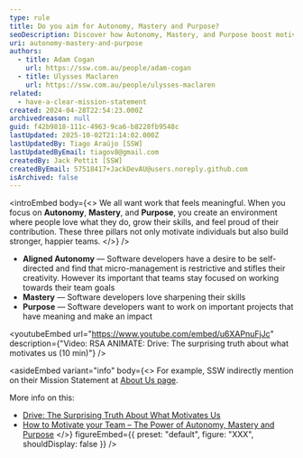 ```yaml
---
type: rule
title: Do you aim for Autonomy, Mastery and Purpose?
seoDescription: Discover how Autonomy, Mastery, and Purpose boost motivation, engagement, and team performance.
uri: autonomy-mastery-and-purpose
authors:
  - title: Adam Cogan
    url: https://ssw.com.au/people/adam-cogan
  - title: Ulysses Maclaren
    url: https://ssw.com.au/people/ulysses-maclaren
related:
  - have-a-clear-mission-statement
created: 2024-04-28T22:54:23.000Z
archivedreason: null
guid: f42b9818-111c-4963-9ca6-b8228fb9548c
lastUpdated: 2025-10-02T21:14:02.000Z
lastUpdatedBy: Tiago Araújo [SSW]
lastUpdatedByEmail: tiagov8@gmail.com
createdBy: Jack Pettit [SSW]
createdByEmail: 57518417+JackDevAU@users.noreply.github.com
isArchived: false
---
```


<introEmbed
  body={<>
We all want work that feels meaningful. When you focus on **Autonomy**, **Mastery**, and **Purpose**, you create an environment where people love what they do, grow their skills, and feel proud of their contribution. These three pillars not only motivate individuals but also build stronger, happier teams.
  </>}
/>
* **Aligned Autonomy** — Software developers have a desire to be self-directed and find that micro-management is restrictive and stifles their creativity. However its important that teams stay focused on working towards their team goals
* **Mastery** — Software developers love sharpening their skills
* **Purpose** — Software developers want to work on important projects that have meaning and make an impact


<youtubeEmbed url="https://www.youtube.com/embed/u6XAPnuFjJc" description={"Video: RSA ANIMATE: Drive: The surprising truth about what motivates us (10 min)"} />



<asideEmbed
  variant="info"
  body={<>
    For example, SSW indirectly mention on their Mission Statement at [About Us page](https://www.ssw.com.au/ssw/company/AboutUs.aspx).

More info on this:

* [Drive: The Surprising Truth About What Motivates Us](https://en.wikipedia.org/wiki/Drive:_The_Surprising_Truth_About_What_Motivates_Us)
* [How to Motivate your Team – The Power of Autonomy, Mastery and Purpose](https://ulyssesmaclaren.com/2019/06/04/how-to-motivate-your-team-the-power-of-autonomy-mastery-and-purpose/)
  </>}
  figureEmbed={{
    preset: "default",
    figure: "XXX",
    shouldDisplay: false
  }}
/>
